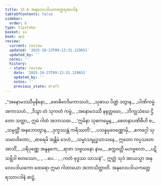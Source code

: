 ```yaml
---
title: 15.6 အနုလေပဒါယကတ္ထေရအပဒါန
tableOfContents: false
sidebar:
  order: 6
type: tipitaka
basket: su
book: ap1
review:
  current: review
  updated: '2025-10-23T09:13:31.129651'
  updated_by: ''
  notes: ''
  history:
  - state: review
    date: '2025-10-23T09:13:31.129651'
    updated_by: ''
    notes: ''
    previous_state: draft
---
```



<ReviewStatus review={frontmatter.review} showDetails={true} />

<HypothesisAnnotation frontmatter={frontmatter} />

<DynamicBreadcrumb />

<Division number="26" book="ap1" e="ch" v="20" p="190">

<Paragraph number="2313" type="verses" book="ap1">
_“အနောမဒဿီမုနိနော,_  
_ဗောဓိဝေဒိမကာသဟံ;_  
_သုဓာယ ပိဏ္ဍံ ဒတွာန,_  
_ပါဏိကမ္မံ အကာသဟံ._  

</Paragraph>

</Division>
<Division number="27" book="ap1" e="ch" v="20" p="191">

<Paragraph number="2314" type="verses" book="ap1">
_ဒိသွာ တံ သုကတံ ကမ္မံ,_  
_အနောမဒဿီ နရုတ္တမော;_  
_ဘိက္ခုသံဃေ ဌိတော သတ္ထာ,_  
ဣမံ ဂါထံ အဘာသထ._  

</Paragraph>

</Division>
<Division number="28" book="ap1" e="ch" v="20" p="191">

<Paragraph number="2315" type="verses" book="ap1">
_‘ဣမိနာ သုဓကမ္မေန,_  
_စေတနာပဏိဓီဟိ စ;_  
_သမ္ပတ္တိံ အနုဘောတွာန,_  
_ဒုက္ခဿန္တံ ကရိဿတိ’._  

</Paragraph>

</Division>
<Division number="29" book="ap1" e="ch" v="20" p="191">

<Paragraph number="2316" type="verses" book="ap1">
_ပသန္နမုခဝဏ္ဏောမှိ,_  
_ဧကဂ္ဂေါ သုသမာဟိတော;_  
_ဓာရေမိ အန္တိမံ ဒေဟံ,_  
_သမ္မာသမ္ဗုဒ္ဓသာသနေ._  

</Paragraph>

</Division>
<Division number="30" book="ap1" e="ch" v="20" p="191">

<Paragraph number="2317" type="verses" book="ap1">
ဣတော ကပ္ပသတေ အာသိံ,_  
_ပရိပုဏ္ဏေ အနူနကေ;_  
_ရာဇာ သဗ္ဗဃနော နာမ,_  
_စက္ကဝတ္တီ မဟဗ္ဗလော._  

</Paragraph>

</Division>
<Division number="31" book="ap1" e="ch" v="20" p="191">

<Paragraph number="2318" type="verses" book="ap1">
_ပဋိသမ္ဘိဒါ စတဿော,_  
_ …ပေ… _  
_ကတံ ဗုဒ္ဓဿ သာသနံ”._  

</Paragraph>

<Paragraph number="2319" book="ap1">
ဣတ္ထံ သုဒံ အာယသ္မာ အနုလေပဒါယကော ထေရော ဣမာ ဂါထာယော အဘာသိတ္ထာတိ.

</Paragraph>
</Division>

<Paragraph number="2320" type="center" book="ap1">
အနုလေပဒါယကတ္ထေရဿာပဒါနံ ဆဋ္ဌံ.
</Paragraph>